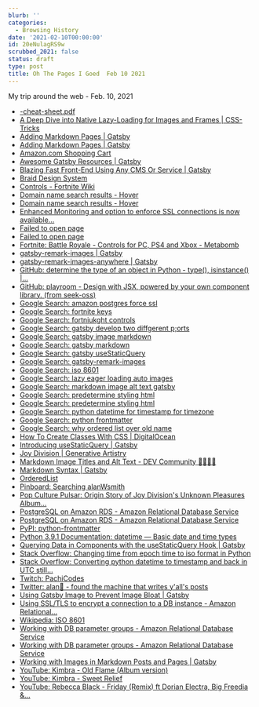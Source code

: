 ```yaml
---
blurb: ''
categories:
  - Browsing History
date: '2021-02-10T00:00:00'
id: 20eNulagRS9w
scrubbed_2021: false
status: draft
type: post
title: Oh The Pages I Goed  Feb 10 2021
---
```


My trip around the web - Feb. 10, 2021

- [-cheat-sheet.pdf](https://www.gatsbyjs.com/gatsby-cheat-sheet.pdf)
- [A Deep Dive into Native Lazy-Loading for Images and Frames | CSS-Tricks](https://css-tricks.com/a-deep-dive-into-native-lazy-loading-for-images-and-frames/)
- [Adding Markdown Pages | Gatsby](https://www.gatsbyjs.com/docs/how-to/routing/adding-markdown-pages/)
- [Adding Markdown Pages | Gatsby](https://www.gatsbyjs.com/docs/how-to/routing/adding-markdown-pages/#add-a-markdown-file)
- [Amazon.com Shopping Cart](https://www.amazon.com/gp/cart/view.html?ref_=nav_cart)
- [Awesome Gatsby Resources | Gatsby](https://www.gatsbyjs.com/docs/awesome-gatsby-resources/#gatsby-tutorials)
- [Blazing Fast Front-End Using Any CMS Or Service | Gatsby](https://www.gatsbyjs.com/)
- [Braid Design System](https://seek-oss.github.io/braid-design-system/)
- [Controls - Fortnite Wiki](https://fortnite.gamepedia.com/Controls)
- [Domain name search results - Hover](https://www.hover.com/domains/results?utf8=%E2%9C%93&q=howto.dev)
- [Domain name search results - Hover](https://www.hover.com/domains/results?utf8=%E2%9C%93&q=howtocode.dev)
- [Enhanced Monitoring and option to enforce SSL connections is now available...](https://aws.amazon.com/about-aws/whats-new/2016/03/enhanced-monitoring-and-option-to-enforce-ssl-connections-is-now-available-for-amazon-rds-for-postgresql/)
- [Failed to open page](https://howto.dev/)
- [Failed to open page](https://howtocode.dev/)
- [Fortnite: Battle Royale - Controls for PC, PS4 and Xbox - Metabomb](https://www.metabomb.net/fortnite-battle-royale/gameplay-guides/fortnite-battle-royale-controls-for-pc-ps4-and-xbox-one)
- [gatsby-remark-images | Gatsby](https://www.gatsbyjs.com/plugins/gatsby-remark-images/)
- [gatsby-remark-images-anywhere | Gatsby](https://www.gatsbyjs.com/plugins/gatsby-remark-images-anywhere/)
- [GitHub: determine the type of an object in Python - type(), isinstance() |...](https://note.nkmk.me/en/python-type-isinstance/)
- [GitHub: playroom - Design with JSX, powered by your own component library. (from seek-oss)](https://github.com/seek-oss/playroom)
- [Google Search: amazon postgres force ssl](https://www.google.com/search?client=safari&rls=en&q=amazon+postgres+force+ssl&ie=UTF-8&oe=UTF-8)
- [Google Search: fortnite keys](https://www.google.com/search?client=safari&rls=en&q=fortnite+keys&ie=UTF-8&oe=UTF-8)
- [Google Search: fortniukght controls](https://www.google.com/search?client=safari&rls=en&q=fortniukght+controls&ie=UTF-8&oe=UTF-8)
- [Google Search: gatsby develop two diffgerent p;orts](https://www.google.com/search?client=safari&rls=en&q=gatsby+develop+two+diffgerent+p;orts&ie=UTF-8&oe=UTF-8)
- [Google Search: gatsby image markdown](https://www.google.com/search?client=safari&rls=en&q=gatsby+image+markdown&ie=UTF-8&oe=UTF-8)
- [Google Search: gatsby markdown](https://www.google.com/search?client=safari&rls=en&q=gatsby+markdown&ie=UTF-8&oe=UTF-8)
- [Google Search: gatsby useStaticQuery](https://www.google.com/search?client=safari&rls=en&q=gatsby+useStaticQuery&ie=UTF-8&oe=UTF-8)
- [Google Search: gatsby-remark-images](https://www.google.com/search?client=safari&rls=en&q=gatsby-remark-images&ie=UTF-8&oe=UTF-8)
- [Google Search: iso 8601](https://www.google.com/search?client=safari&rls=en&q=iso+8601&ie=UTF-8&oe=UTF-8)
- [Google Search: lazy eager loading auto images](https://www.google.com/search?newwindow=1&client=safari&rls=en&ei=LY4kYOe3Osbl5gK8xZ6QBw&q=lazy+eager+loading+auto+images&oq=lazy+eager+loading+auto+images&gs_lcp=Cgdnd3Mtd2l6EAM6BwgAEEcQsAM6CAghEBYQHRAeOgUIIRCgAToFCCEQqwI6BwghEAoQoAFQhNIBWPvXAWDq2gFoAXACeACAAZoBiAHLBpIBAzUuM5gBAKABAaoBB2d3cy13aXrIAQjAAQE&sclient=gws-wiz&ved=0ahUKEwingvPT3ODuAhXGslkKHbyiB3IQ4dUDCAw&uact=5)
- [Google Search: markdown image alt text gatsby](https://www.google.com/search?newwindow=1&client=safari&rls=en&ei=nJAkYKiGFqrU5gLWx4D4Ag&q=markdown+image+alt+text+gatsby&oq=markdown+image+alt+text+gatsby&gs_lcp=Cgdnd3Mtd2l6EAMyBQgAEM0CMgUIABDNAjIFCAAQzQI6BwgAEEcQsAM6BggAEBYQHjoICCEQFhAdEB46BQghEKABOgcIIRAKEKABULEqWJ83YPo6aAFwAngAgAFoiAHMBZIBAzcuMZgBAKABAaoBB2d3cy13aXrIAQjAAQE&sclient=gws-wiz&ved=0ahUKEwioxNf83uDuAhUqqlkKHdYjAC8Q4dUDCAw&uact=5)
- [Google Search: predetermine styling html](https://www.google.com/search?newwindow=1&client=safari&rls=en&ei=OyYkYNqGK6WSwbkP0tObqAY&q=predetermine+styling+html&oq=predetermine+styling+html&gs_lcp=CgZwc3ktYWIQAzIFCCEQoAEyBQghEKABMgUIIRCrAjIFCCEQqwIyBQghEKsCOgcIABBHELADOgcIIRAKEKABUPOIAViYkAFgg5cBaAFwAngAgAGGAYgBwgWSAQMwLjaYAQCgAQGqAQdnd3Mtd2l6yAEIwAEB&sclient=psy-ab&ved=0ahUKEwiakJLD-d_uAhUlSTABHdLpBmUQ4dUDCAw&uact=5)
- [Google Search: predetermine styling html](https://www.google.com/search?q=predetermine+styling+html&newwindow=1&client=safari&rls=en&ei=UCYkYLS4AviVwbkPg6qp0AU&start=10&sa=N&ved=2ahUKEwi0oOvM-d_uAhX4SjABHQNVCloQ8NMDegQIBRBH&biw=1280&bih=646&dpr=2)
- [Google Search: python datetime for timestamp for timezone](https://www.google.com/search?client=safari&rls=en&q=python+datetime+for+timestamp+for+timezone&ie=UTF-8&oe=UTF-8)
- [Google Search: python frontmatter](https://www.google.com/search?client=safari&rls=en&q=python+frontmatter&ie=UTF-8&oe=UTF-8)
- [Google Search: why ordered list over old name](https://www.google.com/search?q=why+ordered+list+over+old+name&newwindow=1&client=safari&rls=en&ei=CickYKi6EruawbkPqqmtwAQ&start=10&sa=N&ved=2ahUKEwio59Ol-t_uAhU7TTABHapUC0gQ8NMDegQIEhBK&biw=1280&bih=646)
- [How To Create Classes With CSS | DigitalOcean](https://www.digitalocean.com/community/tutorials/how-to-create-classes-with-css)
- [Introducing useStaticQuery | Gatsby](https://www.gatsbyjs.com/blog/2019-02-20-introducing-use-static-query/)
- [Joy Division | Generative Artistry](https://generativeartistry.com/tutorials/joy-division/)
- [Markdown Image Titles and Alt Text - DEV Community 👩‍💻👨‍💻](https://dev.to/stephencweiss/markdown-image-titles-and-alt-text-5fi1)
- [Markdown Syntax | Gatsby](https://www.gatsbyjs.com/docs/reference/markdown-syntax/)
- [OrderedList](https://carbon-svelte.vercel.app/components/OrderedList)
- [Pinboard: Searching alanWsmith](https://pinboard.in/search/u:alanWsmith?query=DataVisualizations)
- [Pop Culture Pulsar: Origin Story of Joy Division's Unknown Pleasures Album...](https://blogs.scientificamerican.com/sa-visual/pop-culture-pulsar-origin-story-of-joy-division-s-unknown-pleasures-album-cover-video/)
- [PostgreSQL on Amazon RDS - Amazon Relational Database Service](https://docs.aws.amazon.com/AmazonRDS/latest/UserGuide/CHAP_PostgreSQL.html#PostgreSQL.Concepts.General.SSL.Requiring)
- [PostgreSQL on Amazon RDS - Amazon Relational Database Service](https://docs.aws.amazon.com/AmazonRDS/latest/UserGuide/CHAP_PostgreSQL.html#PostgreSQL.Concepts.General.SSL)
- [PyPI: python-frontmatter](https://pypi.org/project/python-frontmatter/)
- [Python 3.9.1 Documentation: datetime — Basic date and time types](https://docs.python.org/3/library/datetime.html)
- [Querying Data in Components with the useStaticQuery Hook | Gatsby](https://www.gatsbyjs.com/docs/how-to/querying-data/use-static-query/)
- [Stack Overflow: Changing time from epoch time to iso format in Python](https://stackoverflow.com/questions/27506541/changing-time-from-epoch-time-to-iso-format-in-python)
- [Stack Overflow: Converting python datetime to timestamp and back in UTC still...](https://stackoverflow.com/questions/5956638/converting-python-datetime-to-timestamp-and-back-in-utc-still-uses-local-timezon)
- [Twitch: PachiCodes](https://www.twitch.tv/pachicodes)
- [Twitter: alan🐛 - found the machine that writes y'all's posts ](https://twitter.com/bookmaggot/status/1359461369347735557)
- [Using Gatsby Image to Prevent Image Bloat | Gatsby](https://www.gatsbyjs.com/docs/how-to/images-and-media/using-gatsby-image/)
- [Using SSL/TLS to encrypt a connection to a DB instance - Amazon Relational...](https://docs.aws.amazon.com/AmazonRDS/latest/UserGuide/UsingWithRDS.SSL.html)
- [Wikipedia: ISO 8601](https://en.wikipedia.org/wiki/ISO_8601)
- [Working with DB parameter groups - Amazon Relational Database Service](https://docs.aws.amazon.com/AmazonRDS/latest/UserGuide/USER_WorkingWithParamGroups.html#USER_ParamValuesRef)
- [Working with DB parameter groups - Amazon Relational Database Service](https://docs.aws.amazon.com/AmazonRDS/latest/UserGuide/USER_WorkingWithParamGroups.html)
- [Working with Images in Markdown Posts and Pages | Gatsby](https://www.gatsbyjs.com/docs/working-with-images-in-markdown/?ref=hackernoon.com)
- [YouTube: Kimbra - Old Flame (Album version)](https://www.youtube.com/watch?v=iJtUMAerWcU)
- [YouTube: Kimbra - Sweet Relief](https://www.youtube.com/watch?v=cSzBG8awAW0)
- [YouTube: Rebecca Black - Friday (Remix) ft Dorian Electra, Big Freedia &...](https://www.youtube.com/watch?v=iCFOcqsnc9Y)
